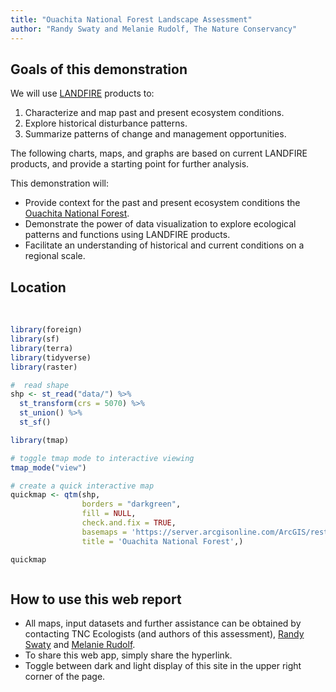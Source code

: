 ```yaml
---
title: "Ouachita National Forest Landscape Assessment"
author: "Randy Swaty and Melanie Rudolf, The Nature Conservancy"
---
```


## Goals of this demonstration

We will use [LANDFIRE](https://landfire.gov/){target="blank"} products to:

1. Characterize and map past and present ecosystem conditions.
2. Explore historical disturbance patterns.
3. Summarize patterns of change and management opportunities.


The following charts, maps, and graphs are based on current LANDFIRE products, and provide a starting point for further analysis.

This demonstration will:

* Provide context for the past and present ecosystem conditions the [Ouachita National Forest](https://www.fs.usda.gov/ouachita){target='blank'}.
* Demonstrate the power of data visualization to explore ecological patterns and functions using LANDFIRE products.
* Facilitate an understanding of historical and current conditions on a regional scale.

## Location

<br>

```r

library(foreign)
library(sf)
library(terra)
library(tidyverse)
library(raster)


```


```r
#  read shape
shp <- st_read("data/") %>% 
  st_transform(crs = 5070) %>%
  st_union() %>%
  st_sf()
```

```r
library(tmap)

# toggle tmap mode to interactive viewing
tmap_mode("view")

# create a quick interactive map
quickmap <- qtm(shp, 
                borders = "darkgreen", 
                fill = NULL, 
                check.and.fix = TRUE, 
                basemaps = 'https://server.arcgisonline.com/ArcGIS/rest/services/World_Topo_Map/MapServer/tile/{z}/{y}/{x}',
                title = 'Ouachita National Forest',)

quickmap



```

## How to use this web report

* All maps, input datasets and further assistance can be obtained by contacting TNC Ecologists (and authors of this assessment), [Randy Swaty](mailto:rswaty@tnc.org){target="blank"} and [Melanie Rudolf](mailto:melanie.rudolf@tnc.org){target="blank"}. 
* To share this web app, simply share the hyperlink.
* Toggle between dark and light display of this site in the upper right corner of the page.




